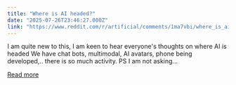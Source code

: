 ```yaml
---
title: "Where is AI headed?"
date: "2025-07-26T23:46:27.000Z"
link: "https://www.reddit.com/r/artificial/comments/1ma7vbi/where_is_ai_headed/"
---
```


I am quite new to this,
 I am keen to hear everyone's thoughts on where AI is headed
 We have chat bots, multimodal, AI avatars, phone being developed,.. there is so much activity.
 PS I am not asking...

[Read more](https://www.reddit.com/r/artificial/comments/1ma7vbi/where_is_ai_headed/)
